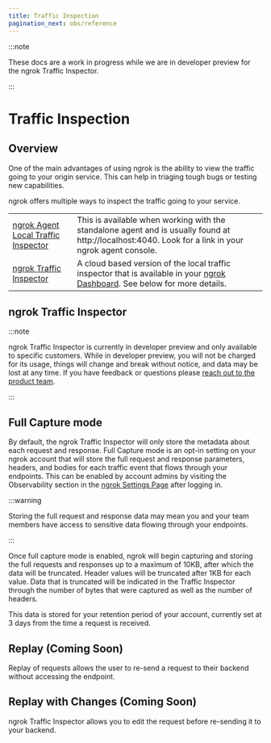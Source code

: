 ```yaml
---
title: Traffic Inspection
pagination_next: obs/reference
---
```


:::note

These docs are a work in progress while we are in developer preview for the ngrok Traffic Inspector.

:::

# Traffic Inspection

## Overview

One of the main advantages of using ngrok is the ability to view the traffic going
to your origin service. This can help in triaging tough bugs or testing new capabilities.

ngrok offers multiple ways to inspect the traffic going to your service.

|                                                                              |                                                                                                                                                                                           |
| ---------------------------------------------------------------------------- | ----------------------------------------------------------------------------------------------------------------------------------------------------------------------------------------- |
| [ngrok Agent Local Traffic Inspector](/docs/agent/web-inspection-interface/) | This is available when working with the standalone agent and is usually found at http://localhost:4040. Look for a link in your ngrok agent console.                                      |
| [ngrok Traffic Inspector](#ngrok-traffic-inspector)                          | A cloud based version of the local traffic inspector that is available in your [ngrok Dashboard](https://dashboard.ngrok.com/observability/traffic-insights). See below for more details. |

## ngrok Traffic Inspector

:::note

ngrok Traffic Inspector is currently in developer preview and only available to
specific customers. While in developer preview, you will not be charged for its usage, things will change and break
without notice, and data may be lost at any time. If you have feedback or questions
please [reach out to the product team](mailto:support@ngrok.com?subject=Traffic%20Insights%20Feedback).

:::

## Full Capture mode

By default, the ngrok Traffic Inspector will only store the metadata about each request and response. Full Capture mode is an opt-in setting on your ngrok account that will store the full request and response parameters, headers, and bodies for each traffic event that flows through your endpoints.
This can be enabled by account admins by visiting the Observability section in the [ngrok Settings Page](https://dashboard.ngrok.com/settings) after logging in.

:::warning

Storing the full request and response data may mean you and your team members have access to sensitive data flowing through your endpoints.

:::

Once full capture mode is enabled, ngrok will begin capturing and storing the full requests and responses up to a maximum of 10KB, after which the data will be truncated. Header values will be truncated after 1KB for each value.
Data that is truncated will be indicated in the Traffic Inspector through the number of bytes that were captured as well as the number of headers.

This data is stored for your retention period of your account, currently set at 3 days from the time a request is received.

## Replay (Coming Soon)

Replay of requests allows the user to re-send a request to their backend without accessing the endpoint.

## Replay with Changes (Coming Soon)

ngrok Traffic Inspector allows you to edit the request before re-sending it to your backend.
